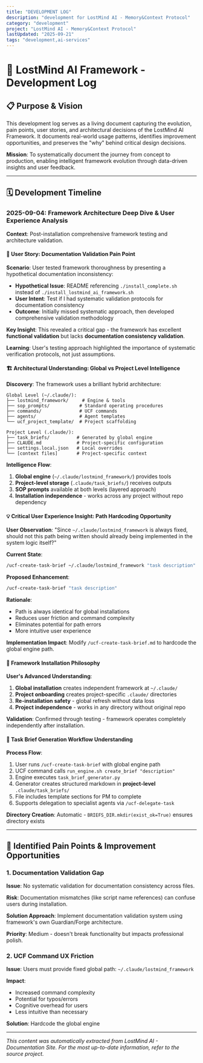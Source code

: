 ```yaml
---
title: "DEVELOPMENT LOG"
description: "development for LostMind AI - Memory&Context Protocol"
category: "development"
project: "LostMind AI - Memory&Context Protocol"
lastUpdated: "2025-09-21"
tags: "development,ai-services"
---
```


# 🚀 LostMind AI Framework - Development Log

## 📋 Purpose & Vision

This development log serves as a living document capturing the evolution, pain points, user stories, and architectural decisions of the LostMind AI Framework. It documents real-world usage patterns, identifies improvement opportunities, and preserves the "why" behind critical design decisions.

**Mission**: To systematically document the journey from concept to production, enabling intelligent framework evolution through data-driven insights and user feedback.

---

## 🗓️ Development Timeline

### 2025-09-04: Framework Architecture Deep Dive & User Experience Analysis

**Context**: Post-installation comprehensive framework testing and architecture validation.

#### 🎯 User Story: Documentation Validation Pain Point

**Scenario**: User tested framework thoroughness by presenting a hypothetical documentation inconsistency:
- **Hypothetical Issue**: README referencing `./install_complete.sh` instead of `./install_lostmind_ai_framework.sh`
- **User Intent**: Test if I had systematic validation protocols for documentation consistency
- **Outcome**: Initially missed systematic approach, then developed comprehensive validation methodology

**Key Insight**: This revealed a critical gap - the framework has excellent **functional validation** but lacks **documentation consistency validation**.

**Learning**: User's testing approach highlighted the importance of systematic verification protocols, not just assumptions.

#### 🏗️ Architectural Understanding: Global vs Project Level Intelligence

**Discovery**: The framework uses a brilliant hybrid architecture:

```
Global Level (~/.claude/):
├── lostmind_framework/     # Engine & tools
├── sop_prompts/           # Standard operating procedures  
├── commands/              # UCF commands
├── agents/                # Agent templates
└── ucf_project_template/  # Project scaffolding

Project Level (.claude/):
├── task_briefs/          # Generated by global engine
├── CLAUDE.md             # Project-specific configuration
├── settings.local.json   # Local overrides
└── [context files]       # Project-specific context
```

**Intelligence Flow**:
1. **Global engine** (`~/.claude/lostmind_framework/`) provides tools
2. **Project-level storage** (`.claude/task_briefs/`) receives outputs
3. **SOP prompts** available at both levels (layered approach)
4. **Installation independence** - works across any project without repo dependency

#### 💡 Critical User Experience Insight: Path Hardcoding Opportunity

**User Observation**: "Since `~/.claude/lostmind_framework` is always fixed, should not this path being written should already being implemented in the system logic itself?"

**Current State**: 
```bash
/ucf-create-task-brief ~/.claude/lostmind_framework "task description"
```

**Proposed Enhancement**:
```bash  
/ucf-create-task-brief "task description"
```

**Rationale**: 
- Path is always identical for global installations
- Reduces user friction and command complexity
- Eliminates potential for path errors
- More intuitive user experience

**Implementation Impact**: Modify `/ucf-create-task-brief.md` to hardcode the global engine path.

#### 🔄 Framework Installation Philosophy

**User's Advanced Understanding**:
1. **Global installation** creates independent framework at `~/.claude/`
2. **Project onboarding** creates project-specific `.claude/` directories
3. **Re-installation safety** - global refresh without data loss
4. **Project independence** - works in any directory without original repo

**Validation**: Confirmed through testing - framework operates completely independently after installation.

#### 🧩 Task Brief Generation Workflow Understanding

**Process Flow**:
1. User runs `/ucf-create-task-brief` with global engine path
2. UCF command calls `run_engine.sh create_brief "description"`
3. Engine executes `task_brief_generator.py` 
4. Generator creates structured markdown in **project-level** `.claude/task_briefs/`
5. File includes template sections for PM to complete
6. Supports delegation to specialist agents via `/ucf-delegate-task`

**Directory Creation**: Automatic - `BRIEFS_DIR.mkdir(exist_ok=True)` ensures directory exists

---

## 🚨 Identified Pain Points & Improvement Opportunities

### 1. Documentation Validation Gap

**Issue**: No systematic validation for documentation consistency across files.

**Risk**: Documentation mismatches (like script name references) can confuse users during installation.

**Solution Approach**: Implement documentation validation system using framework's own Guardian/Forge architecture.

**Priority**: Medium - doesn't break functionality but impacts professional polish.

### 2. UCF Command UX Friction

**Issue**: Users must provide fixed global path: `~/.claude/lostmind_framework`

**Impact**: 
- Increased command complexity
- Potential for typos/errors  
- Cognitive overhead for users
- Less intuitive than necessary

**Solution**: Hardcode the global engine 

---
*This content was automatically extracted from LostMind AI - Documentation Site. For the most up-to-date information, refer to the source project.*
